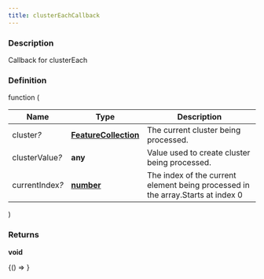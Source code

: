 ```yaml
---
title: clusterEachCallback
---
```



### Description

Callback for clusterEach

### Definition

function (

| Name                 | Type                                                                                            | Description                                                                     |
| -------------------- | ----------------------------------------------------------------------------------------------- | ------------------------------------------------------------------------------- |
| cluster<i>?</i>      | **[FeatureCollection](https://tools.ietf.org/html/rfc7946#section-3.3)**                        | The current cluster being processed.                                            |
| clusterValue<i>?</i> | **any**                                                                                         | Value used to create cluster being processed.                                   |
| currentIndex<i>?</i> | **[number](https://developer.mozilla.org/docs/Web/JavaScript/Reference/Global_Objects/Number)** | The index of the current element being processed in the array.Starts at index 0 |

)

### Returns

**void**

<!-- Expose turf as global var for experimenting in the browser console -->

<BrowserOnly>{() => <WindowTurfGlobal turf={turf} />}</BrowserOnly>
